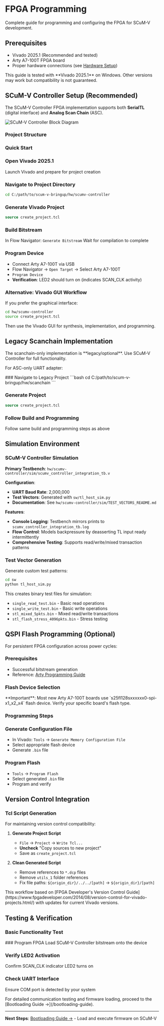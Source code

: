 # FPGA Programming

Complete guide for programming and configuring the FPGA for SCuM-V development.

## Prerequisites

- Vivado 2025.1 (Recommended and tested)
- Arty A7-100T FPGA board
- Proper hardware connections (see [Hardware Setup](/hardware-setup))


<Callout type="info">
This guide is tested with **Vivado 2025.1** on Windows. Other versions may work but compatibility is not guaranteed.
</Callout>

## SCuM-V Controller Setup (Recommended)

The SCuM-V Controller FPGA implementation supports both **SerialTL** (digital interface) and **Analog Scan Chain** (ASC).

![SCuM-V Controller Block Diagram](/images/fpga-setup/scumv_controller.png)

### Project Structure

<FileTree>
  <FileTree.Folder name="hw/scumv-controller" defaultOpen>
    <FileTree.File name="create_project.tcl" />
    <FileTree.Folder name="src">
      <FileTree.File name="*.v, *.xdc" />
    </FileTree.Folder>
    <FileTree.Folder name="sim">
      <FileTree.File name="*_tb.sv" />
    </FileTree.Folder>
    <FileTree.Folder name="scripts">
      <FileTree.File name="*.tcl" />
    </FileTree.Folder>
  </FileTree.Folder>
</FileTree>

### Quick Start

<Steps>

### Open Vivado 2025.1
Launch Vivado and prepare for project creation

### Navigate to Project Directory
```bash
cd C:/path/to/scum-v-bringup/hw/scumv-controller
```

### Generate Vivado Project
```tcl
source create_project.tcl
```

### Build Bitstream
In Flow Navigator: `Generate Bitstream`
Wait for compilation to complete

### Program Device
- Connect Arty A7-100T via USB
- Flow Navigator → `Open Target` → Select Arty A7-100T
- `Program Device`
- **Verification**: LED2 should turn on (indicates SCAN_CLK activity)
</Steps>

### Alternative: Vivado GUI Workflow

If you prefer the graphical interface:

```bash
cd hw/scumv-controller
source create_project.tcl
```

Then use the Vivado GUI for synthesis, implementation, and programming.

## Legacy Scanchain Implementation

<Callout type="warning">
The scanchain-only implementation is **legacy/optional**. Use SCuM-V Controller for full functionality.
</Callout>

For ASC-only UART adapter:

<FileTree>
  <FileTree.Folder name="hw/scanchain">
    <FileTree.File name="create_project.tcl" />
    <FileTree.Folder name="src">
      <FileTree.File name="*.v, *.xdc" />
    </FileTree.Folder>
    <FileTree.Folder name="sim">
      <FileTree.File name="*_tb.v" />
    </FileTree.Folder>
    <FileTree.Folder name="scripts">
      <FileTree.File name="*.tcl" />
    </FileTree.Folder>
  </FileTree.Folder>
</FileTree>

<Steps>
### Navigate to Legacy Project
```bash
cd C:/path/to/scum-v-bringup/hw/scanchain
```

### Generate Project
```tcl
source create_project.tcl
```

### Follow Build and Programming
Follow same build and programming steps as above
</Steps>

## Simulation Environment

### SCuM-V Controller Simulation

**Primary Testbench**: `hw/scumv-controller/sim/scumv_controller_integration_tb.v`

**Configuration**:
- **UART Baud Rate**: 2,000,000
- **Test Vectors**: Generated with `sw/tl_host_sim.py`
- **Documentation**: See `hw/scumv-controller/sim/TEST_VECTORS_README.md`

**Features**:
- **Console Logging**: Testbench mirrors prints to `scumv_controller_integration_tb.log`
- **Flow Control**: Models backpressure by deasserting TL input ready intermittently
- **Comprehensive Testing**: Supports read/write/mixed transaction patterns

### Test Vector Generation

Generate custom test patterns:

```bash
cd sw
python tl_host_sim.py
```

This creates binary test files for simulation:
- `single_read_test.bin` - Basic read operations
- `single_write_test.bin` - Basic write operations  
- `stl_mixed_5pkts.bin` - Mixed read/write transactions
- `stl_flash_stress_4096pkts.bin` - Stress testing

## QSPI Flash Programming (Optional)

For persistent FPGA configuration across power cycles:

### Prerequisites
- Successful bitstream generation
- Reference: [Arty Programming Guide](https://digilent.com/reference/learn/programmable-logic/tutorials/arty-programming-guide/start)

### Flash Device Selection

<Callout type="warning">
**Important**: Most new Arty A7-100T boards use `s25fl128sxxxxxx0-spi-x1_x2_x4` flash device. Verify your specific board's flash type.
</Callout>

### Programming Steps

<Steps>

### Generate Configuration File
- In Vivado: `Tools` → `Generate Memory Configuration File`
- Select appropriate flash device
- Generate `.bin` file

### Program Flash
- `Tools` → `Program Flash`
- Select generated `.bin` file
- Program and verify
</Steps>

## Version Control Integration

### Tcl Script Generation

For maintaining version control compatibility:

1. **Generate Project Script**
   - `File` → `Project` → `Write Tcl...`
   - **Uncheck** "Copy sources to new project"
   - Save as `create_project.tcl`

2. **Clean Generated Script**
   - Remove references to `*.dcp` files
   - Remove `utils_1` folder references
   - Fix file paths: `${origin_dir}/../../[path]` → `${origin_dir}/[path]`

<Callout type="info">
This workflow based on [FPGA Developer's Version Control Guide](https://www.fpgadeveloper.com/2014/08/version-control-for-vivado-projects.html/) with updates for current Vivado versions.
</Callout>

## Testing & Verification

### Basic Functionality Test

<Steps>
### Program FPGA
Load SCuM-V Controller bitstream onto the device

### Verify LED2 Activation
Confirm SCAN_CLK indicator LED2 turns on

### Check UART Interface
Ensure COM port is detected by your system
</Steps>

<Callout type="info">
For detailed communication testing and firmware loading, proceed to the [Bootloading Guide →](/bootloading-guide).
</Callout>


---

**Next Steps**: [Bootloading Guide →](/bootloading-guide) - Load and execute firmware on SCuM-V